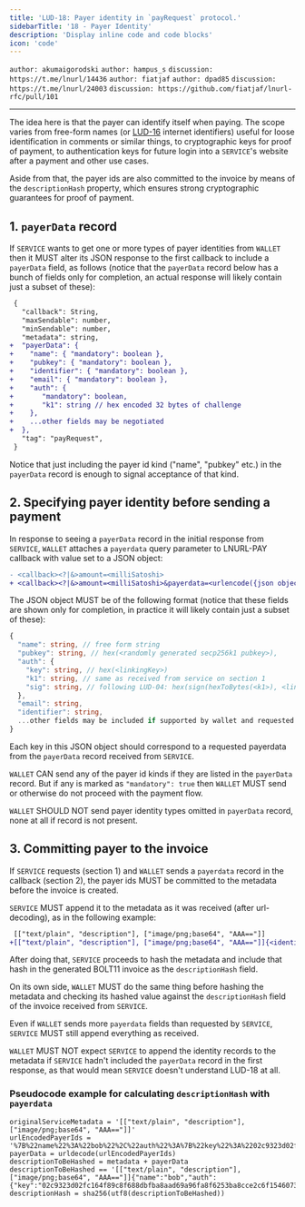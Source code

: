 ```yaml
---
title: 'LUD-18: Payer identity in `payRequest` protocol.'
sidebarTitle: '18 - Payer Identity'
description: 'Display inline code and code blocks'
icon: 'code'
---
```


`author: akumaigorodski` `author: hampus_s` `discussion: https://t.me/lnurl/14436` `author: fiatjaf` `author: dpad85` `discussion: https://t.me/lnurl/24003` `discussion: https://github.com/fiatjaf/lnurl-rfc/pull/101`

---

The idea here is that the payer can identify itself when paying. The scope varies from free-form names (or [LUD-16](16.md) internet identifiers) useful for loose identification in comments or similar things, to cryptographic keys for proof of payment, to authentication keys for future login into a `SERVICE`'s website after a payment and other use cases.

Aside from that, the payer ids are also committed to the invoice by means of the `descriptionHash` property, which ensures strong cryptographic guarantees for proof of payment.

## 1. `payerData` record

If `SERVICE` wants to get one or more types of payer identities from `WALLET` then it MUST alter its JSON response to the first callback to include a `payerData` field, as follows (notice that the `payerData` record below has a bunch of fields only for completion, an actual response will likely contain just a subset of these):

```diff
 {
   "callback": String,
   "maxSendable": number,
   "minSendable": number,
   "metadata": string,
+  "payerData": {
+    "name": { "mandatory": boolean },
+    "pubkey": { "mandatory": boolean },
+    "identifier": { "mandatory": boolean },
+    "email": { "mandatory": boolean },
+    "auth": {
+       "mandatory": boolean,
+       "k1": string // hex encoded 32 bytes of challenge
+    },
+    ...other fields may be negotiated
+  },
   "tag": "payRequest",
 }
```

Notice that just including the payer id kind ("name", "pubkey" etc.) in the `payerData` record is enough to signal acceptance of that kind.

## 2. Specifying payer identity before sending a payment

In response to seeing a `payerData` record in the initial response from `SERVICE`, `WALLET` attaches a `payerdata` query parameter to LNURL-PAY callback with value set to a JSON object:

```diff
- <callback><?|&>amount=<milliSatoshi>
+ <callback><?|&>amount=<milliSatoshi>&payerdata=<urlencode({json object})>
```

The JSON object MUST be of the following format (notice that these fields are shown only for completion, in practice it will likely contain just a subset of these):

```Typescript
{
  "name": string, // free form string
  "pubkey": string, // hex(<randomly generated secp256k1 pubkey>),
  "auth": {
    "key": string, // hex(<linkingKey>)
    "k1": string, // same as received from service on section 1
    "sig": string, // following LUD-04: hex(sign(hexToBytes(<k1>), <linkingPrivKey>))
  },
  "email": string,
  "identifier": string,
  ...other fields may be included if supported by wallet and requested by service
}
```

Each key in this JSON object should correspond to a requested payerdata from the `payerData` record received from `SERVICE`.

`WALLET` CAN send any of the payer id kinds if they are listed in the `payerData` record. But if any is marked as `"mandatory": true` then `WALLET` MUST send or otherwise do not proceed with the payment flow.

`WALLET` SHOULD NOT send payer identity types omitted in `payerData` record, none at all if record is not present.

## 3. Committing payer to the invoice

If `SERVICE` requests (section 1) and `WALLET` sends a `payerdata` record in the callback (section 2), the payer ids MUST be committed to the metadata before the invoice is created.

`SERVICE` MUST append it to the metadata as it was received (after url-decoding), as in the following example:

```diff
 [["text/plain", "description"], ["image/png;base64", "AAA=="]]
+[["text/plain", "description"], ["image/png;base64", "AAA=="]]{<identity records>}
```

After doing that, `SERVICE` proceeds to hash the metadata and include that hash in the generated BOLT11 invoice as the `descriptionHash` field.

On its own side, `WALLET` MUST do the same thing before hashing the metadata and checking its hashed value against the `descriptionHash` field of the invoice received from `SERVICE`.

Even if `WALLET` sends more `payerdata` fields than requested by `SERVICE`, `SERVICE` MUST still append everything as received.

`WALLET` MUST NOT expect `SERVICE` to append the identity records to the metadata if `SERVICE` hadn't included the `payerData` record in the first response, as that would mean `SERVICE` doesn't understand LUD-18 at all.

### Pseudocode example for calculating `descriptionHash` with `payerdata`

```
originalServiceMetadata = '[["text/plain", "description"], ["image/png;base64", "AAA=="]]'
urlEncodedPayerIds = '%7B%22name%22%3A%22bob%22%2C%22auth%22%3A%7B%22key%22%3A%2202c9323d02fc164f89c8f688dbfba8aad69a96fa8f6253ba8cce2c6f1546073fa3%22%2C%22sig%22%3A%222afd21794e2a801d0d516584ceebe1a24ed8991dd5ec708259aeaee5c0d2d1437542b689ee5d39e619a01a257142d49c18a4af3088c46ce87e2d941a1bcc7210%22%7D%2C%22identifier%22%3A%22bob%40bob.com%22%2C%22pubkey%22%3A%2203ee58475055820fbfa52e356a8920f62f8316129c39369dbdde3e5d0198a9e315%22%7D'
payerData = urldecode(urlEncodedPayerIds)
descriptionToBeHashed = metadata + payerData
descriptionToBeHashed == '[["text/plain", "description"], ["image/png;base64", "AAA=="]]{"name":"bob","auth":{"key":"02c9323d02fc164f89c8f688dbfba8aad69a96fa8f6253ba8cce2c6f1546073fa3","sig":"2afd21794e2a801d0d516584ceebe1a24ed8991dd5ec708259aeaee5c0d2d1437542b689ee5d39e619a01a257142d49c18a4af3088c46ce87e2d941a1bcc7210"},"identifier":"bob@bob.com","pubkey":"03ee58475055820fbfa52e356a8920f62f8316129c39369dbdde3e5d0198a9e315"}'
descriptionHash = sha256(utf8(descriptionToBeHashed))
```